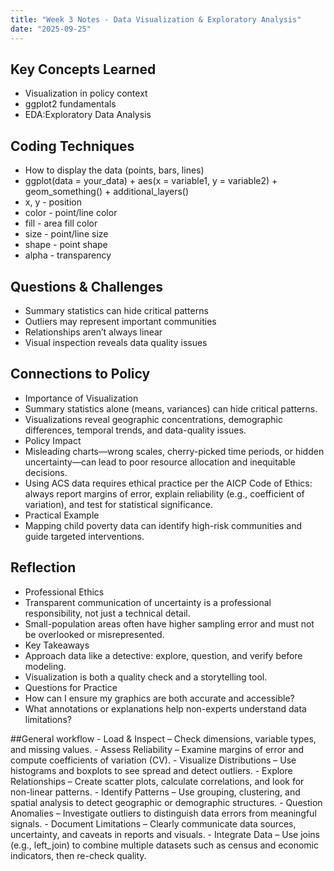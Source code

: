 ```yaml
---
title: "Week 3 Notes - Data Visualization & Exploratory Analysis"
date: "2025-09-25"
---
```


## Key Concepts Learned
- Visualization in policy context 
- ggplot2 fundamentals
- EDA:Exploratory Data Analysis
  
## Coding Techniques
- How to display the data (points, bars, lines)
- ggplot(data = your_data) +   aes(x = variable1, y = variable2) +   geom_something() +   additional_layers()
- x, y - position
- color - point/line color
- fill - area fill color
- size - point/line size
- shape - point shape
- alpha - transparency

## Questions & Challenges
- Summary statistics can hide critical patterns
- Outliers may represent important communities
- Relationships aren’t always linear
- Visual inspection reveals data quality issues

## Connections to Policy
- Importance of Visualization
- Summary statistics alone (means, variances) can hide critical patterns.
- Visualizations reveal geographic concentrations, demographic differences, temporal trends, and data-quality issues.
- Policy Impact
- Misleading charts—wrong scales, cherry-picked time periods, or hidden uncertainty—can lead to poor resource allocation and inequitable decisions.
- Using ACS data requires ethical practice per the AICP Code of Ethics: always report margins of error, explain reliability (e.g., coefficient of variation), and test for statistical significance.
- Practical Example
- Mapping child poverty data can identify high-risk communities and guide targeted interventions.

## Reflection
- Professional Ethics
- Transparent communication of uncertainty is a professional responsibility, not just a technical detail.
- Small-population areas often have higher sampling error and must not be overlooked or misrepresented.
- Key Takeaways
- Approach data like a detective: explore, question, and verify before modeling.
- Visualization is both a quality check and a storytelling tool.
- Questions for Practice
- How can I ensure my graphics are both accurate and accessible?
- What annotations or explanations help non-experts understand data limitations?

##General workflow
- Load & Inspect – Check dimensions, variable types, and missing values.
- Assess Reliability – Examine margins of error and compute coefficients of variation (CV).
- Visualize Distributions – Use histograms and boxplots to see spread and detect outliers.
- Explore Relationships – Create scatter plots, calculate correlations, and look for non-linear patterns.
- Identify Patterns – Use grouping, clustering, and spatial analysis to detect geographic or demographic structures.
- Question Anomalies – Investigate outliers to distinguish data errors from meaningful signals.
- Document Limitations – Clearly communicate data sources, uncertainty, and caveats in reports and visuals.
- Integrate Data – Use joins (e.g., left_join) to combine multiple datasets such as census and economic indicators, then re-check quality.
